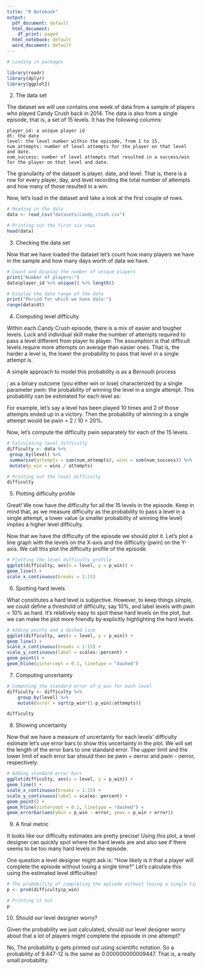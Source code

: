 ---
title: "R Notebook"
output:
  pdf_document: default
  html_document:
    df_print: paged
  html_notebook: default
  word_document: default
---
```{r}
# Loading in packages

library(readr)
library(dplyr)
library(ggplot2)
```

2. The data set

The dataset we will use contains one week of data from a sample of players who played Candy Crush back in 2014. The data is also from a single episode, that is, a set of 15 levels. It has the following columns:

    player_id: a unique player id
    dt: the date
    level: the level number within the episode, from 1 to 15.
    num_attempts: number of level attempts for the player on that level and date.
    num_success: number of level attempts that resulted in a success/win for the player on that level and date.

The granularity of the dataset is player, date, and level. That is, there is a row for every player, day, and level recording the total number of attempts and how many of those resulted in a win.

Now, let's load in the dataset and take a look at the first couple of rows. 

```{r}
# Reading in the data
data <- read_csv("datasets/candy_crush.csv")

# Printing out the first six rows
head(data)
```
3. Checking the data set

Now that we have loaded the dataset let's count how many players we have in the sample and how many days worth of data we have.
```{r}
# Count and display the number of unique players
print("Number of players:")
data$player_id %>% unique() %>% length()

# Display the date range of the data
print("Period for which we have data:")
range(data$dt)
```
4. Computing level difficulty

Within each Candy Crush episode, there is a mix of easier and tougher levels. Luck and individual skill make the number of attempts required to pass a level different from player to player. The assumption is that difficult levels require more attempts on average than easier ones. That is, the harder a level is, the lower the probability to pass that level in a single attempt is.

A simple approach to model this probability is as a Bernoulli process

; as a binary outcome (you either win or lose) characterized by a single parameter pwin: the probability of winning the level in a single attempt. This probability can be estimated for each level as:

For example, let's say a level has been played 10 times and 2 of those attempts ended up in a victory. Then the probability of winning in a single attempt would be pwin = 2 / 10 = 20%.

Now, let's compute the difficulty pwin separately for each of the 15 levels.

```{r}
# Calculating level difficulty
difficulty <- data %>%
 group_by(level) %>%
 summarise(attempts = sum(num_attempts), wins = sum(num_success)) %>%
 mutate(p_win = wins / attempts)

# Printing out the level difficulty
difficulty
```
5. Plotting difficulty profile

Great! We now have the difficulty for all the 15 levels in the episode. Keep in mind that, as we measure difficulty as the probability to pass a level in a single attempt, a lower value (a smaller probability of winning the level) implies a higher level difficulty.

Now that we have the difficulty of the episode we should plot it. Let's plot a line graph with the levels on the X-axis and the difficulty (pwin) on the Y-axis. We call this plot the difficulty profile of the episode.

```{r}
# Plotting the level difficulty profile
ggplot(difficulty, aes(x = level, y = p_win)) +
geom_line() +
scale_x_continuous(breaks = 1:15) 
```
6. Spotting hard levels

What constitutes a hard level is subjective. However, to keep things simple, we could define a threshold of difficulty, say 10%, and label levels with pwin < 10% as hard. It's relatively easy to spot these hard levels on the plot, but we can make the plot more friendly by explicitly highlighting the hard levels.

```{r}
# Adding points and a dashed line
ggplot(difficulty, aes(x = level, y = p_win)) +
geom_line() +
scale_x_continuous(breaks = 1:15) +
scale_y_continuous(label = scales::percent) +
geom_point() +
geom_hline(yintercept = 0.1, linetype = "dashed")
```
7. Computing uncertainty

```{r}
# Computing the standard error of p_win for each level
difficulty <- difficulty %>%
    group_by(level) %>%
    mutate(error = sqrt(p_win*(1-p_win)/attempts))

difficulty
```
8. Showing uncertainty

Now that we have a measure of uncertainty for each levels' difficulty estimate let's use error bars to show this uncertainty in the plot. We will set the length of the error bars to one standard error. The upper limit and the lower limit of each error bar should then be pwin + σerror and pwin - σerror, respectively.

```{r}
# Adding standard error bars
ggplot(difficulty, aes(x = level, y = p_win)) +
geom_line() +
scale_x_continuous(breaks = 1:15) +
scale_y_continuous(label = scales::percent) +
geom_point() +
geom_hline(yintercept = 0.1, linetype = "dashed") +
geom_errorbar(aes(ymin = p_win - error, ymax = p_win + error))

```
9. A final metric

It looks like our difficulty estimates are pretty precise! Using this plot, a level designer can quickly spot where the hard levels are and also see if there seems to be too many hard levels in the episode.

One question a level designer might ask is: "How likely is it that a player will complete the episode without losing a single time?" Let's calculate this using the estimated level difficulties!

```{r}

# The probability of completing the episode without losing a single time
p <- prod(difficulty$p_win)

# Printing it out
p

```
10. Should our level designer worry?

Given the probability we just calculated, should our level designer worry about that a lot of players might complete the episode in one attempt?

No, The probability p gets printed out using scientific notation. So a probability of 9.447-12 is the same as 0.000000000009447. That is, a really small probability.
